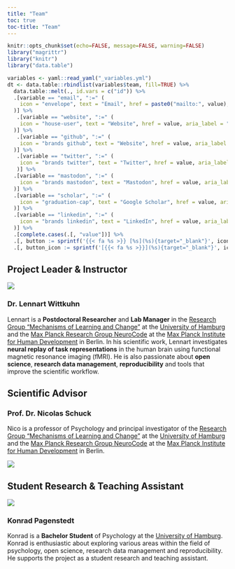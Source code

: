 ```yaml
---
title: "Team"
toc: true
toc-title: "Team"
---
```


```r
knitr::opts_chunk$set(echo=FALSE, message=FALSE, warning=FALSE)
library("magrittr")
library("knitr")
library("data.table")
```

```r
variables <- yaml::read_yaml("_variables.yml")
dt <- data.table::rbindlist(variables$team, fill=TRUE) %>%
  data.table::melt(., id.vars = c("id")) %>%
  .[variable == "email", ":=" (
    icon = "envelope", text = "Email", href = paste0("mailto:", value), aria_label = "Email"
  )] %>%
   .[variable == "website", ":=" (
    icon = "house-user", text = "Website", href = value, aria_label = "Website"
  )] %>% 
   .[variable == "github", ":=" (
    icon = "brands github", text = "Website", href = value, aria_label = "GitHub"
  )] %>% 
   .[variable == "twitter", ":=" (
    icon = "brands twitter", text = "Twitter", href = value, aria_label = "Twitter"
   )] %>% 
  .[variable == "mastodon", ":=" (
    icon = "brands mastodon", text = "Mastodon", href = value, aria_label = "Mastodon"
  )] %>% 
  .[variable == "scholar", ":=" (
    icon = "graduation-cap", text = "Google Scholar", href = value, aria_label = "Google Scholar"
  )] %>% 
  .[variable == "linkedin", ":=" (
    icon = "brands linkedin", text = "LinkedIn", href = value, aria_label = "LinkedIn"
  )] %>%
  .[complete.cases(.[, "value"])] %>%
  .[, button := sprintf('{{< fa %s >}} [%s](%s){target="_blank"}', icon, text, href)] %>%
  .[, button_icon := sprintf('[{{< fa %s >}}](%s){target="_blank"}', icon, href)]
```

## Project Leader & Instructor

::: grid
::: g-col-4
![](images/photo-wittkuhn-uhh.jpg){fig-alt="A portrait photo of Lennart Wittkuhn."}
:::

::: g-col-8
### Dr. Lennart Wittkuhn

Lennart is a **Postdoctoral Researcher** and **Lab Manager** in the [Research Group "Mechanisms of Learning and Change"](https://www.psy.uni-hamburg.de/en/arbeitsbereiche/lern-und-veraenderungsmechanismen.html) at the [University of Hamburg](https://www.uni-hamburg.de/en.html) and the [Max Planck Research Group NeuroCode](https://www.mpib-berlin.mpg.de/research/research-groups/mprg-neurocode) at the [Max Planck Institute for Human Development](https://www.mpib-berlin.mpg.de/en) in Berlin. In his scientific work, Lennart investigates **neural replay of task representations** in the human brain using functional magnetic resonance imaging (fMRI). He is also passionate about **open science**, **research data management**, **reproducibility** and tools that improve the scientific workflow.
:::
:::

## Scientific Advisor

::: grid
::: g-col-8
### Prof. Dr. Nicolas Schuck

Nico is a professor of Psychology and principal investigator of the [Research Group "Mechanisms of Learning and Change"](https://www.psy.uni-hamburg.de/en/arbeitsbereiche/kognitive-neurowissenschaften-insb-lern-und-veraenderungsmechanismen.html) at the [University of Hamburg](https://www.uni-hamburg.de/en.html) and the [Max Planck Research Group NeuroCode](https://www.mpib-berlin.mpg.de/research/research-groups/mprg-neurocode) at the [Max Planck Institute for Human Development](https://www.mpib-berlin.mpg.de/en) in Berlin.
:::

::: g-col-4
![](images/photo_schuck_portrait.jpg){fig-alt="A portrait photo of Nicolas Schuck."}
:::
:::

## Student Research & Teaching Assistant

::: grid
::: g-col-4
![](images/photo_pagenstedt_portrait.jpeg){fig-alt="A portrait photo of Konrad Pagenstedt."}
:::

::: g-col-8
### Konrad Pagenstedt

Konrad is a **Bachelor Student** of Psychology at the [University of Hamburg](https://www.uni-hamburg.de/en.html).
Konrad is enthusiastic about exploring various areas within the field of psychology, open science, research data management and reproducibility.
He supports the project as a student research and teaching assistant.

:::
:::
